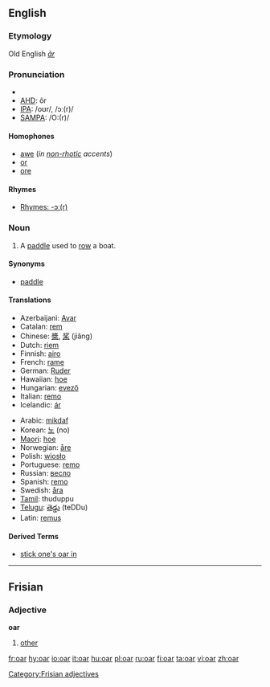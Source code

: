 ==English==

===Etymology===
Old English ''[[ār]]''

===Pronunciation===
*{{audio|en-us-oar.ogg|Audio (US)}}
*[[w:AHD|AHD]]: ôr
*[[w:IPA|IPA]]: /oʊr/, /ɔː(r)/
*[[w:SAMPA|SAMPA]]: /O:(r)/

====Homophones====
*[[awe]] (''in [[non-rhotic]] accents'')
*[[or]]
*[[ore]]

====Rhymes====
*[[rhymes:English:-ɔː(r)|Rhymes: -ɔː(r)]]

===Noun===
{{en-noun}}

# A [[paddle]] used to [[row]] a boat.

====Synonyms====
*[[paddle]]

====Translations====
{{top}}
*Azerbaijani: [[Avar]]
*Catalan: [[rem]] {{m}}
*Chinese: [[槳]], [[桨]] (jiǎng)   
*Dutch: [[riem]]
*Finnish: [[airo]]
*French: [[rame]]
*German: [[Ruder]] {{n}}
*Hawaiian: [[hoe]]
*Hungarian: [[evező]]
*Italian: [[remo]] {{m}}
*Icelandic: [[ár]] {{f}}
{{mid}}
*Arabic: [[mikdaf]] 
*Korean: [[노]] (no)
*[[Maori]]: [[hoe]]
*Norwegian: [[åre]] {{c}}
*Polish: [[wiosło]]
*Portuguese: [[remo]]
*Russian: [[весло]]
*Spanish: [[remo]] {{m}}
*Swedish: [[åra]] {{c}}
*[[Tamil]]: thuduppu
*[[Telugu]]: [[తెడ్డు]] (teDDu)
*Latin: [[remus]] 
{{bottom}}

====Derived Terms====
*[[stick one's oar in]]
----

==Frisian==
===Adjective===
'''oar'''

#[[other]]

[[Category:Frisian adjectives]]

[[fr:oar]]
[[hy:oar]]
[[io:oar]]
[[it:oar]]
[[hu:oar]]
[[pl:oar]]
[[ru:oar]]
[[fi:oar]]
[[ta:oar]]
[[vi:oar]]
[[zh:oar]]